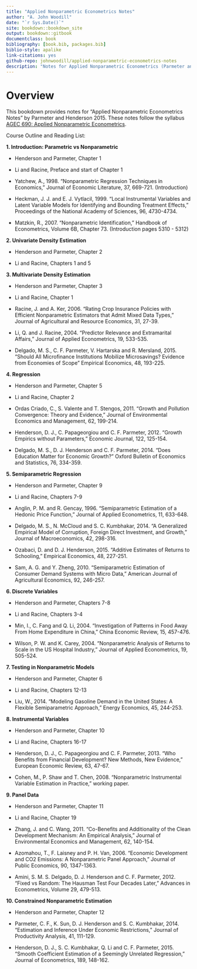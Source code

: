 ```yaml
--- 
title: "Applied Nonparametric Econometrics Notes"
author: "A. John Woodill"
date: "`r Sys.Date()`"
site: bookdown::bookdown_site
output: bookdown::gitbook
documentclass: book
bibliography: [book.bib, packages.bib]
biblio-style: apalike
link-citations: yes
github-repo: johnwoodill/applied-nonparametric-econometrics-notes
description: "Notes for Applied Nonparametric Econometrics (Parmeter and Henderson 2015)"
---
```


# Overview

This bookdown provides notes for "Applied Nonparametric Econometrics Notes" by Parmeter and Henderson 2015.  These notes follow the syllabus [AGEC 690: Applied Nonparametric Econometrics](https://ag.purdue.edu/agecon/Documents/690-3.pdf).

Course Outline and Reading List:

**1. Introduction: Parametric vs Nonparametric**

* Henderson and Parmeter, Chapter 1

* Li and Racine, Preface and start of Chapter 1

* Yatchew, A., 1998. “Nonparametric Regression Techniques in Economics,” Journal
of Economic Literature, 37, 669-721. (Introduction)
* Heckman, J. J. and E. J. Vytlacil, 1999. “Local Instrumental Variables and Latent
Variable Models for Identifying and Bounding Treatment Effects,” Proceedings of the
National Academy of Sciences, 96, 4730-4734.
* Matzkin, R., 2007. “Nonparametric Identification,” Handbook of Econometrics, Volume
6B, Chapter 73. (Introduction pages 5310 - 5312)

**2. Univariate Density Estimation**

* Henderson and Parmeter, Chapter 2

* Li and Racine, Chapters 1 and 5

**3. Multivariate Density Estimation**

* Henderson and Parmeter, Chapter 3

* Li and Racine, Chapter 1

* Racine, J. and A. Ker, 2006. “Rating Crop Insurance Policies with Efficient Nonparametric
Estimators that Admit Mixed Data Types,” Journal of Agricultural and
Resource Economics, 31, 27-39.

* Li, Q. and J. Racine, 2004. “Predictor Relevance and Extramarital Affairs,” Journal
of Applied Econometrics, 19, 533-535.

* Delgado, M. S., C. F. Parmeter, V. Hartarska and R. Mersland, 2015. “Should All
Microfinance Institutions Mobilize Microsavings? Evidence from Economies of Scope”
Empirical Economics, 48, 193-225.

**4. Regression**

* Henderson and Parmeter, Chapter 5

* Li and Racine, Chapter 2

* Ordas Criado, C., S. Valente and T. Stengos, 2011. “Growth and Pollution Convergence:
Theory and Evidence,” Journal of Environmental Economics and Management,
62, 199-214.

* Henderson, D. J., C. Papageorgiou and C. F. Parmeter, 2012. “Growth Empirics
without Parameters,” Economic Journal, 122, 125-154.

* Delgado, M. S., D. J. Henderson and C. F. Parmeter, 2014. “Does Education Matter
for Economic Growth?” Oxford Bulletin of Economics and Statistics, 76, 334-359.

**5. Semiparametric Regression**

* Henderson and Parmeter, Chapter 9

* Li and Racine, Chapters 7-9

* Anglin, P. M. and R. Gencay, 1996. “Semiparametric Estimation of a Hedonic Price
Function,” Journal of Applied Econometrics, 11, 633-648.

* Delgado, M. S., N. McCloud and S. C. Kumbhakar, 2014. “A Generalized Empirical
Model of Corruption, Foreign Direct Investment, and Growth,” Journal of Macroeconomics,
42, 298-316.

* Ozabaci, D. and D. J. Henderson, 2015. “Additive Estimates of Returns to Schooling,”
Empirical Economics, 48, 227-251.
* Sam, A. G. and Y. Zheng, 2010. “Semiparametric Estimation of Consumer Demand
Systems with Micro Data,” American Journal of Agricultural Economics, 92, 246-257.

**6. Discrete Variables**

* Henderson and Parmeter, Chapters 7-8

* Li and Racine, Chapters 3-4

* Min, I., C. Fang and Q. Li, 2004. “Investigation of Patterns in Food Away From
Home Expenditure in China,” China Economic Review, 15, 457-476.

* Wilson, P. W. and K. Carey, 2004. “Nonparametric Analysis of Returns to Scale in
the US Hospital Industry,” Journal of Applied Econometrics, 19, 505-524.

**7. Testing in Nonparametric Models**

* Henderson and Parmeter, Chapter 6

* Li and Racine, Chapters 12-13

* Liu, W., 2014. “Modeling Gasoline Demand in the United States: A Flexible Semiparametric
Approach,” Energy Economics, 45, 244-253.

**8. Instrumental Variables**

* Henderson and Parmeter, Chapter 10

* Li and Racine, Chapters 16-17

* Henderson, D. J., C. Papageorgiou and C. F. Parmeter, 2013. “Who Benefits from
Financial Development? New Methods, New Evidence,” European Economic Review,
63, 47-67.

* Cohen, M., P. Shaw and T. Chen, 2008. “Nonparametric Instrumental Variable
Estimation in Practice,” working paper.

**9. Panel Data**

* Henderson and Parmeter, Chapter 11

* Li and Racine, Chapter 19

* Zhang, J. and C. Wang, 2011. “Co-Benefits and Additionality of the Clean Development
Mechanism: An Empirical Analysis,” Journal of Environmental Economics
and Management, 62, 140-154.

* Azomahou, T., F. Laisney and P. H. Van, 2006. “Economic Development and CO2
Emissions: A Nonparametric Panel Approach,” Journal of Public Economics, 90,
1347-1363.

* Amini, S. M. S. Delgado, D. J. Henderson and C. F. Parmeter, 2012. “Fixed vs Random:
The Hausman Test Four Decades Later,” Advances in Econometrics, Volume
29, 479-513.

**10. Constrained Nonparametric Estimation**

* Henderson and Parmeter, Chapter 12

* Parmeter, C. F., K. Sun, D. J. Henderson and S. C. Kumbhakar, 2014. “Estimation
and Inference Under Economic Restrictions,” Journal of Productivity Analysis, 41,
111-129.

* Henderson, D. J., S. C. Kumbhakar, Q. Li and C. F. Parmeter, 2015. “Smooth Coefficient
Estimation of a Seemingly Unrelated Regression,” Journal of Econometrics,
189, 148-162.

